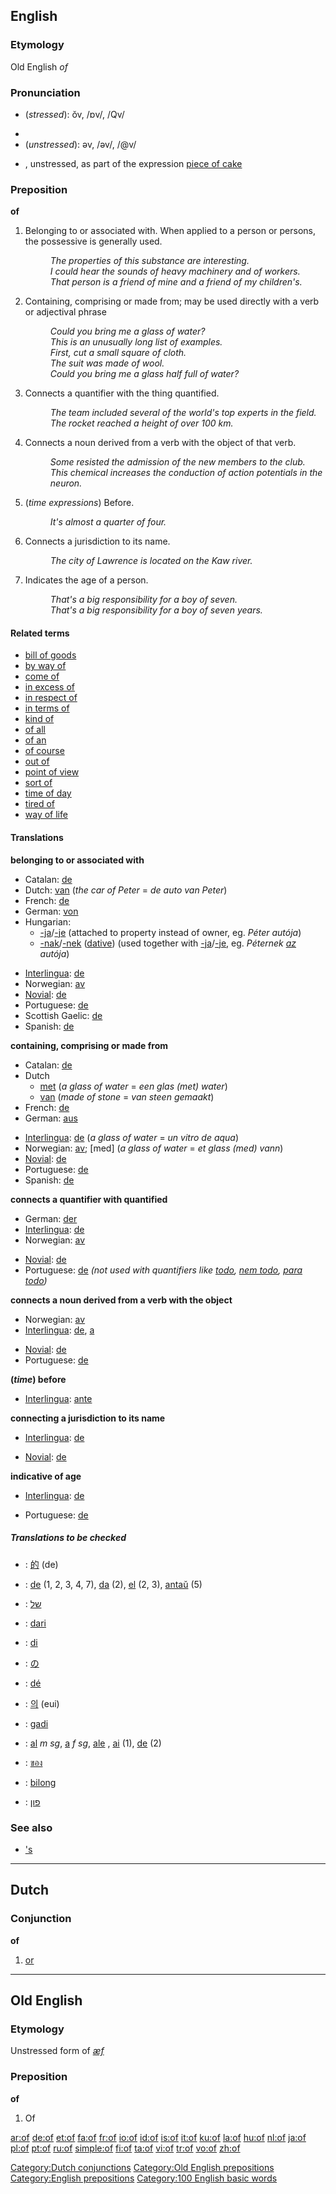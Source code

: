 {{see|OF|of-|off}}
==English==

{{rank|N/A|N/A|the|2|of|and|to|in}}

===Etymology===
Old English ''of''

===Pronunciation===
*(''stressed''): ŏv, /ɒv/, /Qv/
*: {{Rhymes|ɒv}}
*{{audio|en-us-of.ogg|Audio (US)}}
*(''unstressed''): əv, /əv/, /@v/
*{{audio|en-us-piece_of_cake.ogg|Audio (US)}}, unstressed, as part of the expression [[piece of cake]]
<!-- unstressed syllables can't carry a rhyme -->

===Preposition===
'''of'''

<!-- Please think twice before trimming down the list of examples. I'm trying to avoid a huge list of nearly similar senses and instead directly illustrate various constructions that might not be obvious to a non-native speaker. See the talk page for a more detailed (but still incomplete) breakdown --dmh -->
# Belonging to or associated with. When applied to a person or persons, the possessive is generally used.
#: ''The properties of this substance are interesting.'' <!-- Belonging to (better example?) -->
#: ''I could hear the sounds of heavy machinery and of workers.'' <!-- Associated with -->
#: ''That person is a friend of mine and a friend of my children's.'' <!-- possessive -->
# Containing, comprising or made from; may be used directly with a verb or adjectival phrase
#: ''Could you bring me a glass of water?'' <!-- containing -->
#: ''This is an unusually long list of examples.'' <!-- comprising (not physically containing) -->
#: ''First, cut a small square of cloth.'' <!-- made from -->
#: ''The suit was made of wool.'' <!-- used directly with verb -->
#: ''Could you bring me a glass half full of water?'' <!-- used with adjectival phrase -->
# Connects a quantifier with the thing quantified.
#: ''The team included several of the world's top experts in the field.'' <!-- quantifier of quantified -->
#: ''The rocket reached a height of over 100 km.'' <!-- quantified of quantifier -->
# Connects a noun derived from a verb with the object of that verb.
#: ''Some resisted the admission of the new members to the club.''
#: ''This chemical increases the conduction of action potentials in the neuron.''
# (''time expressions'') Before.
#: ''It's almost a quarter of four.''
# Connects a jurisdiction to its name.
#: ''The city of Lawrence is located on the Kaw river.''
# Indicates the age of a person.
#: ''That's a big responsibility for a boy of seven.'' <!-- ''years'' may be left implicit (as with ages in general) -->
#: ''That's a big responsibility for a boy of seven years.''

====Related terms====
*[[bill of goods]]
*[[by way of]]
*[[come of]]
*[[in excess of]]
*[[in respect of]]
*[[in terms of]]
*[[kind of]]
*[[of all]]
*[[of an]]
*[[of course]]
*[[out of]]
*[[point of view]]
*[[sort of]]
*[[time of day]]
*[[tired of]]
*[[way of life]]

====Translations====
'''belonging to or associated with'''
{{top}}
*Catalan: [[de#Catalan|de]]
*Dutch: [[van]] (''the car of Peter'' = ''de auto van Peter'')
*French: [[de#French|de]]
*German: [[von]]
*Hungarian:
**[[-ja]]/[[-je]] (attached to property instead of owner, eg. ''Péter autója'')
**[[-nak]]/[[-nek]] ([[dative]]) (used together with [[-ja]]/[[-je]], eg. ''Péternek [[az]] autója'')
{{mid}}
*[[Interlingua]]: [[de]]
*Norwegian: [[av]]
*[[Novial]]: [[de]]
*Portuguese: [[de]]
*Scottish Gaelic: [[de]]
*Spanish: [[de#Spanish|de]]
{{bottom}}

'''containing, comprising or made from'''
{{top}}
*Catalan: [[de#Catalan|de]]
*Dutch
**[[met]] (''a glass of water'' = ''een glas (met) water'')
**[[van]] (''made of stone'' = ''van steen gemaakt'')
*French: [[de#French|de]]
*German: [[aus]]
{{mid}}
*[[Interlingua]]: [[de]] (''a glass of water'' = ''un vitro de aqua'')
*Norwegian: [[av]]; [med] (''a glass of water'' = ''et glass (med) vann'')
*[[Novial]]: [[de]]
*Portuguese: [[de]]
*Spanish: [[de#Spanish|de]]
{{bottom}}

'''connects a quantifier with quantified'''
{{top}}
*German: [[der]]
*[[Interlingua]]: [[de]]
*Norwegian: [[av]]
{{mid}}
*[[Novial]]: [[de]]
*Portuguese: [[de]] ''(not used with quantifiers like [[todo]], [[nem todo]], [[para todo]])''
{{bottom}}

'''connects a noun derived from a verb with the object'''
{{top}}
*Norwegian: [[av]]
*[[Interlingua]]: [[de]], [[a]]
{{mid}}
*[[Novial]]: [[de]]
*Portuguese: [[de]]
{{bottom}}

'''(''time'') before'''
{{top}}
*[[Interlingua]]: [[ante]]
{{mid}}
{{bottom}}

'''connecting a jurisdiction to its name'''
{{top}}
*[[Interlingua]]: [[de]]
{{mid}}
*[[Novial]]: [[de]]
{{bottom}}

'''indicative of age'''
{{top}}
*[[Interlingua]]: [[de]]
{{mid}}
*Portuguese: [[de]]
{{bottom}}

=====Translations to be checked=====
{{checktrans}}

*{{ttbc|Chinese}}: [[的]] (de)
*{{ttbc|Esperanto}}: [[de]] (1, 2, 3, 4, 7), [[da]] (2), [[el]] (2, 3), [[antaŭ]] (5)
*{{ttbc|Hebrew}}: [[של]]
*{{ttbc|Indonesian}}: [[dari]]
*{{ttbc|Italian}}: [[di]]
*{{ttbc|Japanese}}: [[の]]
*{{ttbc|Jèrriais}}: [[dé]]
*{{ttbc|Korean}}: [[의]] (eui)
*{{ttbc|Kuna}}: [[gadi]]
*{{ttbc|Romanian}}: [[al]] ''m sg'', [[a]] ''f sg'', [[ale]] {{f}} {{p}}, [[ai]] {{m}} {{p}} (1), [[de]] (2)
*{{ttbc|Thai}}: [[ของ]]
*{{ttbc|Tok Pisin}}: [[bilong]]
*{{ttbc|Yiddish}}: [[פון]]

===See also===
*[['s]]

----

==Dutch==

===Conjunction===
'''of'''

# [[or]]

[[Category:Dutch conjunctions]]

----

==Old English==

===Etymology===
Unstressed form of ''[[æf]]''

===Preposition===
'''of'''

# Of

[[Category:Old English prepositions]]
[[Category:English prepositions]]
[[Category:100 English basic words]]

[[ar:of]]
[[de:of]]
[[et:of]]
[[fa:of]]
[[fr:of]]
[[io:of]]
[[id:of]]
[[is:of]]
[[it:of]]
[[ku:of]]
[[la:of]]
[[hu:of]]
[[nl:of]]
[[ja:of]]
[[pl:of]]
[[pt:of]]
[[ru:of]]
[[simple:of]]
[[fi:of]]
[[ta:of]]
[[vi:of]]
[[tr:of]]
[[vo:of]]
[[zh:of]]